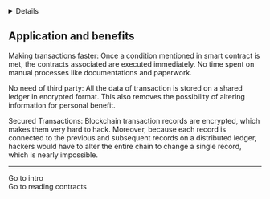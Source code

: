 
<div class = "flex-row d-flex">
<div class = "p-2 col-2 d-inline-flex">
<details>

1. [Introduction](/blog/intro)
1. [Application and benefits](/blog/applicationandbenefits)
1. [Analyzing and Reading contracts](/blog/readingcontracts)

</details>
</div>
<div class="p-2">



## Application and benefits <a id="application"></a>



Making transactions faster:  Once a condition mentioned in smart contract is met, the contracts associated are executed immediately. No time spent on manual processes like documentations and paperwork.

No need of third party: All the data of transaction is stored on a shared ledger in encrypted format. This also removes the possibility of altering information for personal benefit.

Secured Transactions: Blockchain transaction records are encrypted, which makes them very hard to hack. Moreover, because each record is connected to the previous and subsequent records on a distributed ledger, hackers would have to alter the entire chain to change a single record, which is nearly impossible.

--------------
<Link to="/blog/intro/">Go to intro</Link><br/>
<Link to="/blog/readingcontracts/">Go to reading contracts</Link>

</div>
</div>




